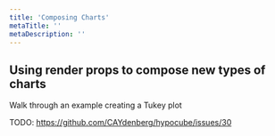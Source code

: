 ```yaml
---
title: 'Composing Charts'
metaTitle: ''
metaDescription: ''
---
```


## Using render props to compose new types of charts

Walk through an example creating a Tukey plot

TODO: https://github.com/CAYdenberg/hypocube/issues/30
